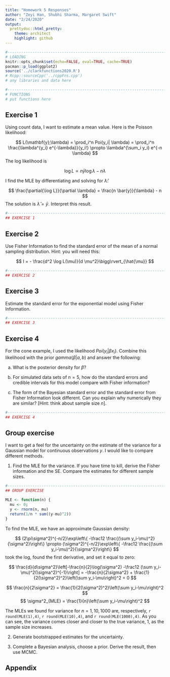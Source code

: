 ```yaml
---
title: "Homework 5 Responses"
author: "Zeyi Han, Shubhi Sharma, Margaret Swift"
date: "2/24/2020"
output:
  prettydoc::html_pretty:
    theme: architect
    highlight: github
---
```


```r
#----------------------------------------------------------------------------
# LOADING
knitr::opts_chunk$set(echo=FALSE, eval=TRUE, cache=TRUE)
pacman::p_load(ggplot2)
source('../clarkfunctions2020.R')
# Rcpp::sourceCpp('../cppFns.cpp')
# any libraries and data here

#----------------------------------------------------------------------------
# FUNCTIONS
# put functions here

```


## Exercise 1 {#q1}
Using count data, I want to estimate a mean value.  Here is the Poisson likelihood:

$$
L(\mathbf{y};\lambda) = \prod_i^n Poi(y_i| \lambda) =
\prod_i^n \frac{\lambda^{y_i} e^{-\lambda}}{y_i!}  
\propto \lambda^{\sum_i y_i} e^{-n \lambda}
$$
The log likelihood is

$$
\log L \propto  n \bar{y}\log \lambda  -n \lambda
$$

I find the MLE by differentiating and solving for $\hat{\lambda}$:

$$
\frac{\partial{\log L}}{\partial \lambda} = \frac{n \bar{y}}{\lambda} - n 
$$
The solution is $\hat{\lambda} = \bar{y}$. Interpret this result.

```r
#----------------------------------------------------------------------------
## EXERCISE 1

```

## Exercise 2 {#q2}
Use Fisher Information to find the standard error of the mean of a normal sampling distribution.  Hint: you will need this:

$$
I = - \frac{d^2 \log L(\mu)}{d \mu^2}\bigg\rvert_{\hat{\mu}}
$$


```r
#----------------------------------------------------------------------------
## EXERCISE 2

```

## Exercise 3 {#q3}
Estimate the standard error for the exponential model using Fisher Information.  


```r
#----------------------------------------------------------------------------
## EXERCISE 3

```

## Exercise 4 {#q4}
For the cone example, I used the likelihood $Poi(y_i | \beta x_i)$.  Combine this likelihood with the prior $gamma(\beta | a, b)$ and answer the following:

a) What is the posterior density for $\beta$?

b) For simulated data sets of $n = 5$, how do the standard errors and credible intervals for this model compare with Fisher information?  

c) The form of the Bayesian standard error and the standard error from Fisher Information look different.  Can you explain why numerically they are similar? [Hint: think about sample size $n$].


```r
#----------------------------------------------------------------------------
## EXERCISE 4

```

## Group exercise

I want to get a feel for the uncertainty on the estimate of the variance for a Gaussian model for continuous observations $y$.  I would like to compare different methods.

1. Find the MLE for the variance.  If you have time to kill, derive the Fisher information and the SE. Compare the estimates for different sample sizes.

```r
#----------------------------------------------------------------------------
## GROUP EXERCISE

MLE <- function(n) {
  mu <- 0; 
  y <- rnorm(n, mu)
  return(1/n * sum((y-mu)^2))
}
```

To find the MLE, we have an approximate Gaussian density:

$$
(2\pi\sigma^2)^{-n/2}\exp\left\{ -\frac12 \frac{(\sum y_i-\mu)^2}{\sigma^2}\right\}
\propto 
(\sigma^2)^{-n/2}\exp\left\{ -\frac12 \frac{(\sum y_i-\mu)^2}{\sigma^2}\right\}
$$
took the log, found the first derivative, and set it equal to zero:

$$
\frac{d}{d\sigma^2}\left[-\frac{n}{2}\log(\sigma^2) -\frac12 (\sum y_i-\mu)^2(\sigma^2)^{-1}\right]
= -\frac{n}{2\sigma^2} + \frac{1}{2(\sigma^2)^2}\left(\sum y_i-\mu\right)^2 = 0
$$

$$
\frac{n}{2\sigma^2} = \frac{1}{2(\sigma^2)^2}\left(\sum y_i-\mu\right)^2
$$
$$
\sigma^2_{MLE} = \frac{1}{n}\left(\sum y_i-\mu\right)^2
$$

The MLEs we found for variance for $n=1, 10, 1000$ are, respectively, 
`r round(MLE(1),4)`, `r round(MLE(10),4)`, and `r round(MLE(1000),4)`. As you can
see, the variance comes closer and closer to the true variance, 1, as the sample size 
increases.

2. Generate bootstrapped estimates for the uncertainty.

3. Complete a Bayesian analysis, choose a prior. Derive the result, then use MCMC.



## Appendix {#appendix}

```r
```


